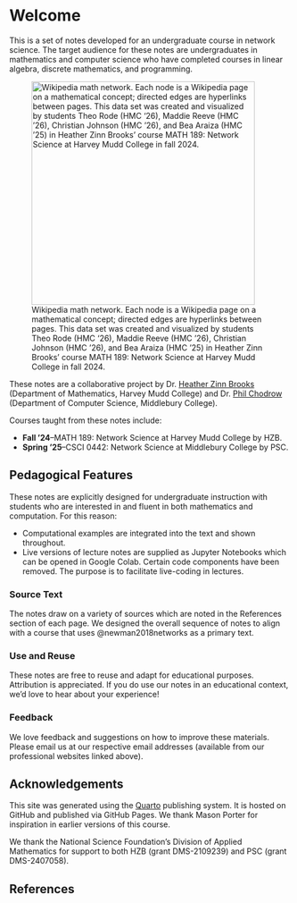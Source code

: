 # Welcome {.unnumbered}

This is a set of notes developed for an undergraduate course in network science. The target audience for these notes are undergraduates in mathematics and computer science who have completed courses in linear algebra, discrete mathematics, and programming. 


::: {.figure}

![Wikipedia math network. Each node is a Wikipedia page on a mathematical concept; directed edges are hyperlinks between pages. This data set was created and visualized by students Theo Rode (HMC '26), Maddie Reeve (HMC '26), Christian Johnson (HMC '26), and Bea Araiza (HMC '25) in Heather Zinn Brooks' course MATH 189: Network Science at Harvey Mudd College in fall 2024.](assets/img/wiki-math.png){width=400}

:::

These notes are a collaborative project by Dr. [Heather Zinn Brooks](https://sites.google.com/g.hmc.edu/hzinnbrooks) (Department of Mathematics, Harvey Mudd College) and Dr. [Phil Chodrow](https://www.philchodrow.prof) (Department of Computer Science, Middlebury College).

Courses taught from these notes include: 

- **Fall '24**--MATH 189: Network Science at Harvey Mudd College by HZB. 
- **Spring '25**--CSCI 0442: Network Science at Middlebury College by PSC. 

## Pedagogical Features {.unnumbered}

These notes are explicitly designed for undergraduate instruction with students who are interested in and fluent in both mathematics and computation. For this reason: 



- Computational examples are integrated into the text and shown throughout. 
- Live versions of lecture notes are supplied as Jupyter Notebooks which can be opened in Google Colab. Certain code components have been removed. The purpose is to facilitate live-coding in lectures. 

### Source Text {.unnumbered}

The notes draw on a variety of sources which are noted in the References section of each page. We designed the overall sequence of notes to align with a course that uses @newman2018networks as a primary text.


### Use and Reuse {.unnumbered}

These notes are free to reuse and adapt for educational purposes. Attribution is appreciated. If you do use our notes in an educational context, we'd love to hear about your experience!

### Feedback

We love feedback and suggestions on how to improve these materials. Please email us at our respective email addresses (available from our professional websites linked above). 

## Acknowledgements {.unnumbered}

This site was generated using the [Quarto](https://quarto.org/) publishing system. It is hosted on GitHub and published via GitHub Pages. We thank Mason Porter for inspiration in earlier versions of this course. 

We thank the National Science Foundation's Division of Applied Mathematics for support to both HZB (grant DMS-2109239) and PSC (grant DMS-2407058).

## References {.unnumbered}


